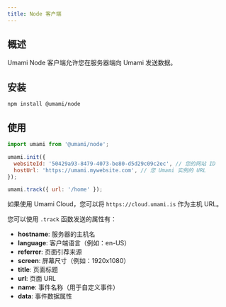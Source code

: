 ```yaml
---
title: Node 客户端
---
```


## 概述

Umami Node 客户端允许您在服务器端向 Umami 发送数据。

## 安装

```shell
npm install @umami/node
```

## 使用

```js
import umami from '@umami/node';

umami.init({
  websiteId: '50429a93-8479-4073-be80-d5d29c09c2ec', // 您的网站 ID
  hostUrl: 'https://umami.mywebsite.com', // 您 Umami 实例的 URL
});

umami.track({ url: '/home' });
```

如果使用 Umami Cloud，您可以将 `https://cloud.umami.is` 作为主机 URL。

您可以使用 `.track` 函数发送的属性有：

- **hostname**: 服务器的主机名
- **language**: 客户端语言（例如：en-US）
- **referrer**: 页面引荐来源
- **screen**: 屏幕尺寸（例如：1920x1080）
- **title**: 页面标题
- **url**: 页面 URL
- **name**: 事件名称（用于自定义事件）
- **data**: 事件数据属性